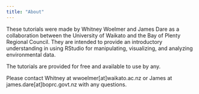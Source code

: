 ```yaml
---
title: "About"
---
```


These tutorials were made by Whitney Woelmer and James Dare as a collaboration between the University of Waikato and the Bay of Plenty Regional Council. They are intended to provide an introductory understanding in using RStudio for manipulating, visualizing, and analyzing environmental data.

The tutorials are provided for free and available to use by any.

Please contact Whitney at wwoelmer\[at\]waikato.ac.nz or James at james.dare\[at\]boprc.govt.nz with any questions.
